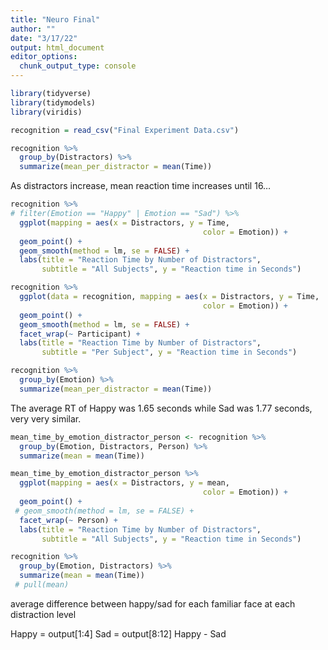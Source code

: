 ```yaml
---
title: "Neuro Final"
author: ""
date: "3/17/22"
output: html_document
editor_options: 
  chunk_output_type: console
---
```


```r
library(tidyverse)
library(tidymodels)
library(viridis)
```

```r
recognition = read_csv("Final Experiment Data.csv")
```


```r
recognition %>%
  group_by(Distractors) %>%
  summarize(mean_per_distractor = mean(Time))
```
As distractors increase, mean reaction time increases until 16...

```r
recognition %>%
# filter(Emotion == "Happy" | Emotion == "Sad") %>%
  ggplot(mapping = aes(x = Distractors, y = Time, 
                                           color = Emotion)) +
  geom_point() +
  geom_smooth(method = lm, se = FALSE) + 
  labs(title = "Reaction Time by Number of Distractors", 
       subtitle = "All Subjects", y = "Reaction time in Seconds")
```

```r
recognition %>%
  ggplot(data = recognition, mapping = aes(x = Distractors, y = Time, 
                                           color = Emotion)) +
  geom_point() +
  geom_smooth(method = lm, se = FALSE) + 
  facet_wrap(~ Participant) +
  labs(title = "Reaction Time by Number of Distractors", 
       subtitle = "Per Subject", y = "Reaction time in Seconds")
```

```r
recognition %>%
  group_by(Emotion) %>%
  summarize(mean_per_distractor = mean(Time))
```
The average RT of Happy was 1.65 seconds while Sad was 1.77 seconds, very very
similar. 

```r
mean_time_by_emotion_distractor_person <- recognition %>%
  group_by(Emotion, Distractors, Person) %>%
  summarize(mean = mean(Time))
```

```r
mean_time_by_emotion_distractor_person %>%
  ggplot(mapping = aes(x = Distractors, y = mean, 
                                           color = Emotion)) +
  geom_point() +
 # geom_smooth(method = lm, se = FALSE) + 
  facet_wrap(~ Person) +
  labs(title = "Reaction Time by Number of Distractors", 
       subtitle = "All Subjects", y = "Reaction time in Seconds")
```

```r
recognition %>%
  group_by(Emotion, Distractors) %>%
  summarize(mean = mean(Time))
 # pull(mean)
```
average difference between happy/sad for each familiar face at each distraction level

Happy = output[1:4]
Sad = output[8:12]
Happy - Sad

